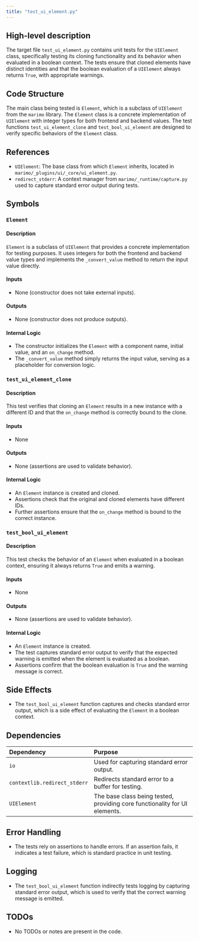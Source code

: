 ```yaml
---
title: "test_ui_element.py"
---
```


## High-level description

The target file `test_ui_element.py` contains unit tests for the `UIElement` class, specifically testing its cloning functionality and its behavior when evaluated in a boolean context. The tests ensure that cloned elements have distinct identities and that the boolean evaluation of a `UIElement` always returns `True`, with appropriate warnings.

## Code Structure

The main class being tested is `Element`, which is a subclass of `UIElement` from the `marimo` library. The `Element` class is a concrete implementation of `UIElement` with integer types for both frontend and backend values. The test functions `test_ui_element_clone` and `test_bool_ui_element` are designed to verify specific behaviors of the `Element` class.

## References

- `UIElement`: The base class from which `Element` inherits, located in `marimo/_plugins/ui/_core/ui_element.py`.
- `redirect_stderr`: A context manager from `marimo/_runtime/capture.py` used to capture standard error output during tests.

## Symbols

### `Element`
#### Description
`Element` is a subclass of `UIElement` that provides a concrete implementation for testing purposes. It uses integers for both the frontend and backend value types and implements the `_convert_value` method to return the input value directly.

#### Inputs
- None (constructor does not take external inputs).

#### Outputs
- None (constructor does not produce outputs).

#### Internal Logic
- The constructor initializes the `Element` with a component name, initial value, and an `on_change` method.
- The `_convert_value` method simply returns the input value, serving as a placeholder for conversion logic.

### `test_ui_element_clone`
#### Description
This test verifies that cloning an `Element` results in a new instance with a different ID and that the `on_change` method is correctly bound to the clone.

#### Inputs
- None

#### Outputs
- None (assertions are used to validate behavior).

#### Internal Logic
- An `Element` instance is created and cloned.
- Assertions check that the original and cloned elements have different IDs.
- Further assertions ensure that the `on_change` method is bound to the correct instance.

### `test_bool_ui_element`
#### Description
This test checks the behavior of an `Element` when evaluated in a boolean context, ensuring it always returns `True` and emits a warning.

#### Inputs
- None

#### Outputs
- None (assertions are used to validate behavior).

#### Internal Logic
- An `Element` instance is created.
- The test captures standard error output to verify that the expected warning is emitted when the element is evaluated as a boolean.
- Assertions confirm that the boolean evaluation is `True` and the warning message is correct.

## Side Effects

- The `test_bool_ui_element` function captures and checks standard error output, which is a side effect of evaluating the `Element` in a boolean context.

## Dependencies

| Dependency | Purpose |
|:-----------|:--------|
| `io` | Used for capturing standard error output. |
| `contextlib.redirect_stderr` | Redirects standard error to a buffer for testing. |
| `UIElement` | The base class being tested, providing core functionality for UI elements. |

## Error Handling

- The tests rely on assertions to handle errors. If an assertion fails, it indicates a test failure, which is standard practice in unit testing.

## Logging

- The `test_bool_ui_element` function indirectly tests logging by capturing standard error output, which is used to verify that the correct warning message is emitted.

## TODOs

- No TODOs or notes are present in the code.